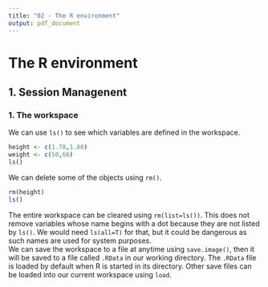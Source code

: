 ```yaml
---
title: "02 - The R environment"
output: pdf_document
---
```


# The R environment
## 1. Session Managenent
### 1. The workspace
We can use `ls()` to see which variables are defined in the workspace.
```r
height <- c(1.78,1.80)
weight <- c(50,66)
ls()
```
We can delete some of the objects using `rm() `.
```r
rm(height)
ls()
```
The entire workspace can be cleared using `rm(list=ls())`. This does not remove variables whose name begins with a dot because they are not listed by `ls()`. We would need `ls(all=T)` for that, but it could be dangerous as such names are used for system purposes.  
We can save the workspace to a file at anytime using `save.image()`, then it will be saved to a file called `.RData` in our working directory. The `.RData` file is loaded by default when R is started in its directory. Other save files can be loaded into our current workspace using `load`.  

